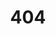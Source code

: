 ---
editUrl: false
hero:
  actions:
  - icon: right-arrow
    link: /products/
    text: Go home
    variant: primary
  tagline: Page not found on Tallyfy Products manual
  title: '404'
template: splash
title: '404'
---